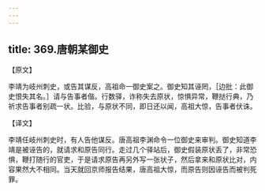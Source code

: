 ```yaml
---
---
---
```

title: 369.唐朝某御史
---



【原文】

李靖为岐州刺史，或告其谋反，高祖命一御史案之。御史知其诬罔，［边批：此御史恨失其名。］请与告事者偕。行数驿，诈称失去原状，惊惧异常，鞭挞行典，乃祈求告事者别疏一状。比验，与原状不同，即日还以闻，高祖大惊，告事者伏诛。

【译文】

李靖任岐州刺史时，有人告他谋反。唐高祖李渊命令一位御史来审判。御史知道李靖是被诬告的，就请求和原告同行。走过几个驿站后，御史假装原状丢了，非常恐惧，鞭打随行的官吏，于是请求原告再另外写一张状子，然后拿来和原状比对，内容果然大不相同。当天就回京师报告结果，唐高祖大惊，而原告则因诬告而被判死罪。